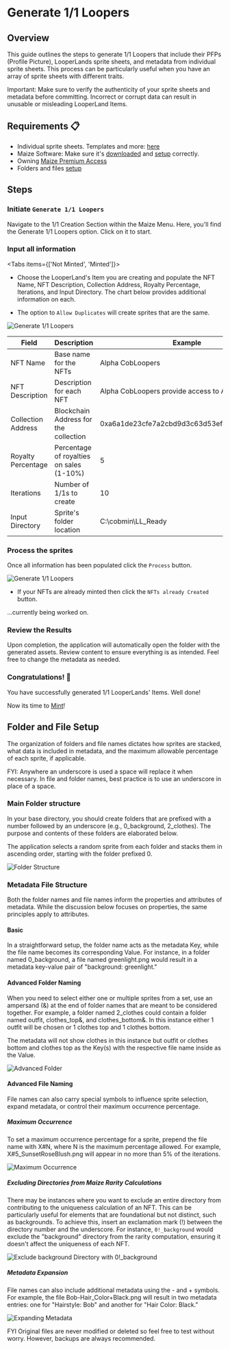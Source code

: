 
# Generate 1/1 Loopers

## Overview

This guide outlines the steps to generate 1/1 Loopers that include their PFPs (Profile Picture), LooperLands sprite sheets, and metadata from individual sprite sheets. This process can be particularly useful when you have an array of sprite sheets with different traits.

<Callout type="info" emoji="📘">
Important: Make sure to verify the authenticity of your sprite sheets and metadata before committing. Incorrect or corrupt data can result in unusable or misleading LooperLand Items.
</Callout>

## Requirements 📋

- Individual sprite sheets. Templates and more: [here](https://www.cobmin.com/posts/Bring-Pixel-Art-to-Life)
- Maize Software: Make sure it's [downloaded](../download-maize) and [setup](../setup-maize) correctly.
- Owning [Maize Premium Access](https://loopexchange.art/collection/maize-access/item/0x6692d7a147762ce9335746c7b062576ef9834500f5546a29c724c55752f668c7)
- Folders and files [setup](generate-one-of-one-loopers#folder-and-file-setup)

## Steps

<Steps>

### Initiate `Generate 1/1 Loopers` 

Navigate to the 1/1 Creation Section within the Maize Menu. Here, you'll find the Generate 1/1 Loopers option. Click on it to start.

### Input all information

<Tabs items={['Not Minted', 'Minted']}>

<Tab>

- Choose the LooperLand's Item you are creating and populate the NFT Name, NFT Description, Collection Address, Royalty Percentage, Iterations, and Input Directory. The chart below provides additional information on each. 

- The option to `Allow Duplicates` will create sprites that are the same.  

![Generate 1/1 Loopers](/images/tutorials/generate1of1Loopers/generate1of1loopers.png)

| Field | Description | Example |
|----------|----------|----------|
| NFT Name | Base name for the NFTs | Alpha CobLoopers |
| NFT Description | Description for each NFT | Alpha CobLoopers provide access to Alpha Fields! |
| Collection Address | Blockchain Address for the collection | 0xa6a1de23cfe7a2cbd9d3c63d53efd263426bc8ed |
| Royalty Percentage | Percentage of royalties on sales (1-10%) | 5 |
| Iterations | Number of 1/1s to create | 10 |
| Input Directory | Sprite's folder location | C:\cobmin\LL_Ready |

### Process the sprites

Once all information has been populated click the `Process` button.

![Generate 1/1 Loopers](/images/tutorials/generate1of1Loopers/processFiles.png)
 
</Tab>
<Tab>

- If your NFTs are already minted then click the `NFTs already Created` button.

...currently being worked on.
</Tab>
</Tabs>

### Review the Results
  
Upon completion, the application will automatically open the folder with the generated assets. Review content to ensure everything is as intended. Feel free to change the metadata as needed.

<ImageStacking image1="/images/tutorials/generate1of1Loopers/fileIterations.png" image2="/images/tutorials/generate1of1Loopers/iterationFiles.png" />

### Congratulations! 🎉

You have successfully generated 1/1 LooperLands' Items. Well done!

Now its time to [Mint](../minting/bulk-minting)!

</Steps>

## Folder and File Setup

The organization of folders and file names dictates how sprites are stacked, what data is included in metadata, and the maximum allowable percentage of each sprite, if applicable.

<Callout type="info" emoji="📘">
FYI: Anywhere an underscore is used a space will replace it when necessary. In file and folder names, best practice is to use an underscore in place of a space.
</Callout>

### Main Folder structure

In your base directory, you should create folders that are prefixed with a number followed by an underscore (e.g., 0_background, 2_clothes). The purpose and contents of these folders are elaborated below.

The application selects a random sprite from each folder and stacks them in ascending order, starting with the folder prefixed 0.

![Folder Structure](/images/tutorials/generate1of1Loopers/folderStructure.png)

### Metadata File Structure

Both the folder names and file names inform the properties and attributes of metadata. While the discussion below focuses on properties, the same principles apply to attributes.

#### Basic

In a straightforward setup, the folder name acts as the metadata Key, while the file name becomes its corresponding Value. For instance, in a folder named 0_background, a file named greenlight.png would result in a metadata key-value pair of "background: greenlight."
<ImageStacking image1="/images/tutorials/generate1of1Loopers/basicFileSetup.png" image2="/images/tutorials/generate1of1Loopers/basicMetadata.png" />

#### Advanced Folder Naming

When you need to select either one or multiple sprites from a set, use an ampersand (&) at the end of folder names that are meant to be considered together. For example, a folder named 2_clothes could contain a folder named outfit, clothes_top&, and clothes_bottom&. In this instance either 1 outfit will be chosen or 1 clothes top and 1 clothes bottom.

The metadata will not show clothes in this instance but outfit or clothes bottom and clothes top as the Key(s) with the respective file name inside as the Value.

![Advanced Folder](/images/tutorials/generate1of1Loopers/advancedFolder.png)

#### Advanced File Naming

File names can also carry special symbols to influence sprite selection, expand metadata, or control their maximum occurrence percentage.

##### Maximum Occurrence

To set a maximum occurrence percentage for a sprite, prepend the file name with X#N, where N is the maximum percentage allowed. For example, X#5_SunsetRoseBlush.png will appear in no more than 5% of the iterations.

![Maximum Occurrence](/images/tutorials/generate1of1Loopers/maxPercentage.png)

##### Excluding Directories from Maize Rarity Calculations

There may be instances where you want to exclude an entire directory from contributing to the uniqueness calculation of an NFT. This can be particularly useful for elements that are foundational but not distinct, such as backgrounds. To achieve this, insert an exclamation mark (!) between the directory number and the underscore. For instance, `0!_background` would exclude the "background" directory from the rarity computation, ensuring it doesn't affect the uniqueness of each NFT.

![Exclude background Directory with 0!_background](/images/tutorials/generate1of1Loopers/ExcludeBackgrounds.png)

##### Metadata Expansion

File names can also include additional metadata using the - and + symbols. For example, the file Bob-Hair_Color+Black.png will result in two metadata entries: one for "Hairstyle: Bob" and another for "Hair Color: Black."

![Expanding Metadata](/images/tutorials/generate1of1Loopers/expandingMetadata.png)

<Callout type="info" emoji="📘">
    FYI Original files are never modified or deleted so feel free to test without worry. However, backups are always recommended.
</Callout>